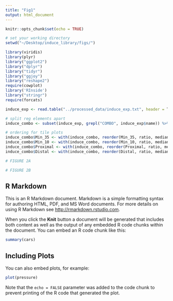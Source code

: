 ```yaml
---
title: "Fig1"
output: html_document
---
```


```r
knitr::opts_chunk$set(echo = TRUE)
```

```r
# set your working directory
setwd("~/Desktop/induce_library/figs/")
```

```r
library(viridis)
library(plyr)
library("ggplot2")
library("dplyr")
library("tidyr")
library("ggjoy")
library("reshape2")
require(cowplot)
library('RInside')
library("stringr")
require(forcats)

```

```r
induce_exp <- read.table("../processed_data/induce_exp.txt", header = T)

# split reg elements apart
induce_combo <- subset(induce_exp, grepl("COMBO", induce_exp$name)) %>% separate(col = 'name', into = c("Library", "Distal", "Min_35", "Min_10", "Proximal"), sep = "-", remove = F)

# ordering for tile plots
induce_combo$Min_35 <- with(induce_combo, reorder(Min_35, ratio, median))
induce_combo$Min_10 <- with(induce_combo, reorder(Min_10, ratio, median))
induce_combo$Proximal <- with(induce_combo, reorder(Proximal, ratio, median))
induce_combo$Distal <- with(induce_combo, reorder(Distal, ratio, median))
```

```r
# FIGURE 2A

```


```r
# FIGURE 2B


```

## R Markdown

This is an R Markdown document. Markdown is a simple formatting syntax for authoring HTML, PDF, and MS Word documents. For more details on using R Markdown see <http://rmarkdown.rstudio.com>.

When you click the **Knit** button a document will be generated that includes both content as well as the output of any embedded R code chunks within the document. You can embed an R code chunk like this:

```r
summary(cars)
```

## Including Plots

You can also embed plots, for example:

```r
plot(pressure)
```

Note that the `echo = FALSE` parameter was added to the code chunk to prevent printing of the R code that generated the plot.
